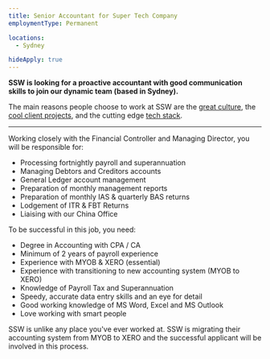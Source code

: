 ```yaml
---
title: Senior Accountant for Super Tech Company 
employmentType: Permanent

locations: 
  - Sydney

hideApply: true
---
```

        
**SSW is looking for a proactive accountant with good communication skills to join our dynamic team (based in Sydney).**

The main reasons people choose to work at SSW are the [great culture](https://www.ssw.com.au/company/culture), the [cool client projects](https://www.ssw.com.au/company/clients), and the cutting edge [tech stack](https://www.ssw.com.au/consulting).  

---

Working closely with the Financial Controller and Managing Director, you will be responsible for:

* Processing fortnightly payroll and superannuation
* Managing Debtors and Creditors accounts
* General Ledger account management
* Preparation of monthly management reports
* Preparation of monthly IAS & quarterly BAS returns
* Lodgement of ITR & FBT Returns
* Liaising with our China Office

To be successful in this job, you need:

* Degree in Accounting with CPA / CA
* Minimum of 2 years of payroll experience
* Experience with MYOB & XERO (essential)
* Experience with transitioning to new accounting system (MYOB to XERO)
* Knowledge of Payroll Tax and Superannuation
* Speedy, accurate data entry skills and an eye for detail
* Good working knowledge of MS Word, Excel and MS Outlook
* Love working with smart people

SSW is unlike any place you've ever worked at. SSW is migrating their accounting system from MYOB to XERO and the successful applicant will be involved in this process.
